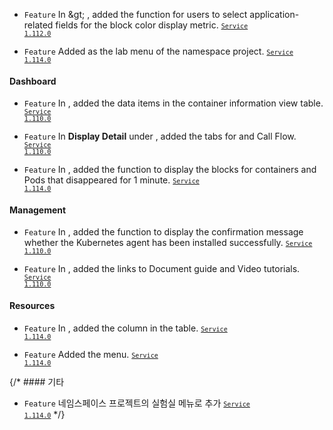 - <code class="Feature">Feature</code> In <Cmdname sid="side_dashboard" className="uitext" /> &amp;gt; <Cmdname sid="side_containerMap" className="uitext" />, added the function for users to select application-related fields for the block color display metric. <code class='changelog-service'><a href="../release-notes/service/service-1_112_x"><code class='changelog-service'>Service 1.112.0​</code></a></code>

- <code class="Feature">Feature</code> Added <Cmdname sid="pendingPod" className="uitext" /> as the lab menu of the namespace project. <code class='changelog-service'><a href="../release-notes/service/service-1_114_x"><code class='changelog-service'>Service 1.114.0​</code></a></code>

#### Dashboard​

- <code class="Feature">Feature</code> In <Cmdname sid="side_containerMap" className="uitext" />, added the data items in the container information view table. <code class='changelog-service'><a href="../release-notes/service/service-1_110_x"><code class='changelog-service'>Service 1.110.0​</code></a></code>

- <code class="Feature">Feature</code> In <b>Display Detail</b> under <Cmdname sid="side_containerMap" className="uitext" />, added the tabs for <Cmdname sid="side_remoteAccessStatus" className="uitext" /> and <span class="uitext">Call Flow</span>. <code class='changelog-service'><a href="../release-notes/service/service-1_110_x"><code class='changelog-service'>Service 1.110.0​</code></a></code>

- <code class="Feature">Feature</code> In <Cmdname sid="side_containerMap" className="uitext" />, added the function to display the blocks for containers and Pods that disappeared for 1 minute. <code class='changelog-service'><a href="../release-notes/service/service-1_114_x"><code class='changelog-service'>Service 1.114.0​</code></a></code>

#### Management​

- <code class="Feature">Feature</code> In <Cmdname sid="agentInstall" className="uitext" />, added the function to display the confirmation message whether the Kubernetes agent has been installed successfully. <code class='changelog-service'><a href="../release-notes/service/service-1_110_x"><code class='changelog-service'>Service 1.110.0​</code></a></code>

- <code class="Feature">Feature</code> In <Cmdname sid="agentInstall" className="uitext" />, added the links to Document guide and Video tutorials. <code class='changelog-service'><a href="../release-notes/service/service-1_110_x"><code class='changelog-service'>Service 1.110.0​</code></a></code>

#### Resources​

- <code class="Feature">Feature</code> In <Cmdname sid="side_nodeDetail" className="uitext" />, added the <Cmdname sid="status" className="uitext" /> column in the <Cmdname sid="side_container" className="uitext" /> table. <code class='changelog-service'><a href="../release-notes/service/service-1_114_x"><code class='changelog-service'>Service 1.114.0​</code></a></code>

- <code class="Feature">Feature</code> Added the <Cmdname sid="side_clusterOverview" className="uitext" /> menu. <code class='changelog-service'><a href="../release-notes/service/service-1_114_x"><code class='changelog-service'>Service 1.114.0​</code></a></code>

{/\* #### 기타​

- <code class="Feature">Feature</code> 네임스페이스 프로젝트의 실험실 메뉴로 <Cmdname sid="pendingPod" className="uitext" /> 추가 <code class='changelog-service'><a href="../release-notes/service/service-1_114_x"><code class='changelog-service'>Service 1.114.0​</code></a></code> */}
